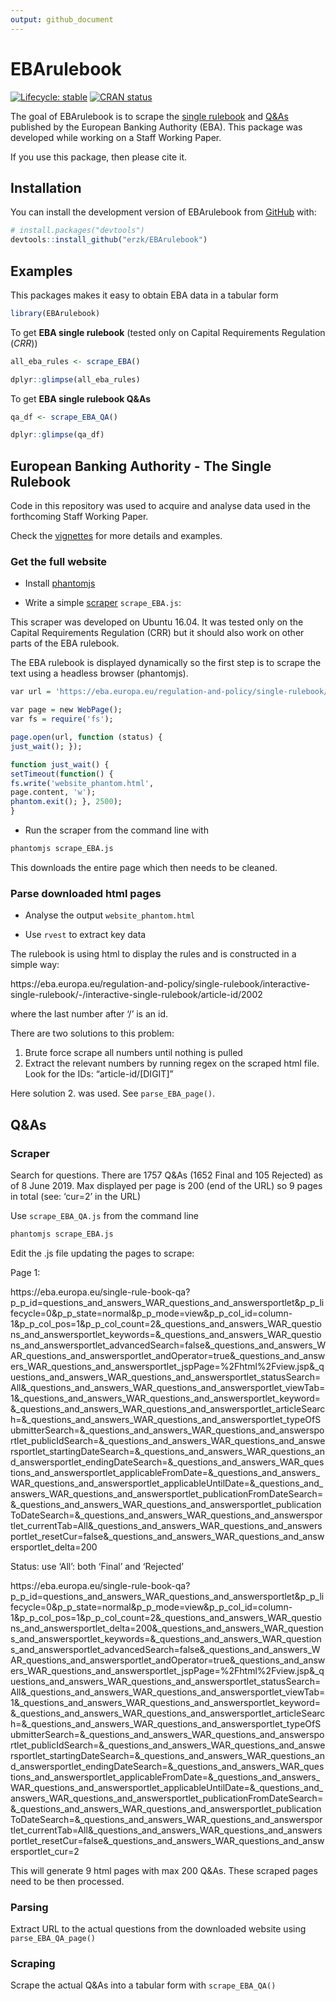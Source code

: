 ```yaml
---
output: github_document
---
```


# EBArulebook

<!-- badges: start -->
[![Lifecycle: stable](https://img.shields.io/badge/lifecycle-stable-brightgreen.svg)](https://www.tidyverse.org/lifecycle/#stable)
[![CRAN status](https://www.r-pkg.org/badges/version/EBArulebook)](https://cran.r-project.org/package=EBArulebook)
<!-- badges: end -->

The goal of EBArulebook is to scrape the [single rulebook](https://eba.europa.eu/regulation-and-policy/single-rulebook) and [Q&As](https://eba.europa.eu/single-rule-book-qa) published by the European Banking Authority (EBA). This package was developed while working on a Staff Working Paper.

If you use this package, then please cite it.

## Installation

You can install the development version of EBArulebook from [GitHub](https://github.com/) with:

``` r
# install.packages("devtools")
devtools::install_github("erzk/EBArulebook")
```
## Examples

This packages makes it easy to obtain EBA data in a tabular form

```r
library(EBArulebook)
```

To get **EBA single rulebook** (tested only on Capital Requirements Regulation (*CRR*))

```r
all_eba_rules <- scrape_EBA()

dplyr::glimpse(all_eba_rules)
```

To get **EBA single rulebook Q&As**

```r
qa_df <- scrape_EBA_QA()

dplyr::glimpse(qa_df)
```


## European Banking Authority - The Single Rulebook

Code in this repository was used to acquire and analyse data used in the forthcoming Staff Working Paper.

Check the [vignettes](https://github.com/erzk/EBArulebook/tree/master/vignettes) for more details and examples.

### Get the full website

* Install [phantomjs](https://github.com/ariya/phantomjs)

* Write a simple [scraper](https://www.thedataschool.co.uk/brian-scally/web-scraping-javascript-content/) `scrape_EBA.js`:

This scraper was developed on Ubuntu 16.04. It was tested only on the Capital Requirements Regulation (CRR) but it should also work on other parts of the EBA rulebook.

The EBA rulebook is displayed dynamically so the first step is to scrape the text using a headless browser (phantomjs).

```r
var url = 'https://eba.europa.eu/regulation-and-policy/single-rulebook/interactive-single-rulebook/-/interactive-single-rulebook/toc/504'; 

var page = new WebPage(); 
var fs = require('fs'); 

page.open(url, function (status) { 
just_wait(); }); 

function just_wait() { 
setTimeout(function() { 
fs.write('website_phantom.html', 
page.content, 'w'); 
phantom.exit(); }, 2500); 
}
```

* Run the scraper from the command line with

```bash
phantomjs scrape_EBA.js
```

This downloads the entire page which then needs to be cleaned.

### Parse downloaded html pages

* Analyse the output `website_phantom.html`

* Use `rvest` to extract key data

The rulebook is using html to display the rules and is constructed in a simple way:

https://eba.europa.eu/regulation-and-policy/single-rulebook/interactive-single-rulebook/-/interactive-single-rulebook/article-id/2002

where the last number after '/' is an id.

There are two solutions to this problem:

1. Brute force scrape all numbers until nothing is pulled
2. Extract the relevant numbers by running regex on the scraped html file. Look for the IDs: "article-id/[DIGIT]"

Here solution 2. was used. See `parse_EBA_page()`.

## Q&As

### Scraper

Search for questions. There are 1757 Q&As (1652 Final and 105 Rejected) as of 8 June 2019.
Max displayed per page is 200 (end of the URL) so 9 pages in total (see: 'cur=2' in the URL)

Use `scrape_EBA_QA.js` from the command line 

```bash
phantomjs scrape_EBA.js
```

Edit the .js file updating the pages to scrape:

Page 1:

https://eba.europa.eu/single-rule-book-qa?p_p_id=questions_and_answers_WAR_questions_and_answersportlet&p_p_lifecycle=0&p_p_state=normal&p_p_mode=view&p_p_col_id=column-1&p_p_col_pos=1&p_p_col_count=2&_questions_and_answers_WAR_questions_and_answersportlet_keywords=&_questions_and_answers_WAR_questions_and_answersportlet_advancedSearch=false&_questions_and_answers_WAR_questions_and_answersportlet_andOperator=true&_questions_and_answers_WAR_questions_and_answersportlet_jspPage=%2Fhtml%2Fview.jsp&_questions_and_answers_WAR_questions_and_answersportlet_statusSearch=All&_questions_and_answers_WAR_questions_and_answersportlet_viewTab=1&_questions_and_answers_WAR_questions_and_answersportlet_keyword=&_questions_and_answers_WAR_questions_and_answersportlet_articleSearch=&_questions_and_answers_WAR_questions_and_answersportlet_typeOfSubmitterSearch=&_questions_and_answers_WAR_questions_and_answersportlet_publicIdSearch=&_questions_and_answers_WAR_questions_and_answersportlet_startingDateSearch=&_questions_and_answers_WAR_questions_and_answersportlet_endingDateSearch=&_questions_and_answers_WAR_questions_and_answersportlet_applicableFromDate=&_questions_and_answers_WAR_questions_and_answersportlet_applicableUntilDate=&_questions_and_answers_WAR_questions_and_answersportlet_publicationFromDateSearch=&_questions_and_answers_WAR_questions_and_answersportlet_publicationToDateSearch=&_questions_and_answers_WAR_questions_and_answersportlet_currentTab=All&_questions_and_answers_WAR_questions_and_answersportlet_resetCur=false&_questions_and_answers_WAR_questions_and_answersportlet_delta=200

Status: use 'All': both 'Final' and 'Rejected'

https://eba.europa.eu/single-rule-book-qa?p_p_id=questions_and_answers_WAR_questions_and_answersportlet&p_p_lifecycle=0&p_p_state=normal&p_p_mode=view&p_p_col_id=column-1&p_p_col_pos=1&p_p_col_count=2&_questions_and_answers_WAR_questions_and_answersportlet_delta=200&_questions_and_answers_WAR_questions_and_answersportlet_keywords=&_questions_and_answers_WAR_questions_and_answersportlet_advancedSearch=false&_questions_and_answers_WAR_questions_and_answersportlet_andOperator=true&_questions_and_answers_WAR_questions_and_answersportlet_jspPage=%2Fhtml%2Fview.jsp&_questions_and_answers_WAR_questions_and_answersportlet_statusSearch=All&_questions_and_answers_WAR_questions_and_answersportlet_viewTab=1&_questions_and_answers_WAR_questions_and_answersportlet_keyword=&_questions_and_answers_WAR_questions_and_answersportlet_articleSearch=&_questions_and_answers_WAR_questions_and_answersportlet_typeOfSubmitterSearch=&_questions_and_answers_WAR_questions_and_answersportlet_publicIdSearch=&_questions_and_answers_WAR_questions_and_answersportlet_startingDateSearch=&_questions_and_answers_WAR_questions_and_answersportlet_endingDateSearch=&_questions_and_answers_WAR_questions_and_answersportlet_applicableFromDate=&_questions_and_answers_WAR_questions_and_answersportlet_applicableUntilDate=&_questions_and_answers_WAR_questions_and_answersportlet_publicationFromDateSearch=&_questions_and_answers_WAR_questions_and_answersportlet_publicationToDateSearch=&_questions_and_answers_WAR_questions_and_answersportlet_currentTab=All&_questions_and_answers_WAR_questions_and_answersportlet_resetCur=false&_questions_and_answers_WAR_questions_and_answersportlet_cur=2

This will generate 9 html pages with max 200 Q&As. These scraped pages need to be then processed.

### Parsing

Extract URL to the actual questions from the downloaded website using `parse_EBA_QA_page()`

### Scraping

Scrape the actual Q&As into a tabular form with `scrape_EBA_QA()`
